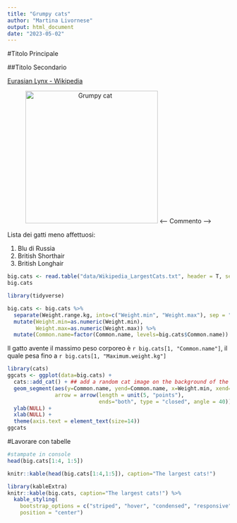 ```yaml
---
title: "Grumpy cats"
author: "Martina Livornese"
output: html_document
date: "2023-05-02"
---
```


#Titolo Principale

##Titolo Secondario

[Eurasian Lynx - Wikipedia](https://en.wikipedia.org/wiki/Eurasian_lynx)

<center>
![Grumpy cat](Figure/Grumpy_cat.jpg){height=300px}
<-- Commento -->

</center>

Lista dei gatti meno affettuosi:

1. Blu di Russia
2. British Shorthair
3. British Longhair

```r
big.cats <- read.table("data/Wikipedia_LargestCats.txt", header = T, sep="\t")
big.cats

```

```r

library(tidyverse)

big.cats <- big.cats %>% 
  separate(Weight.range.kg, into=c("Weight.min", "Weight.max"), sep = "-", remove = T) %>%
  mutate(Weight.min=as.numeric(Weight.min), 
         Weight.max=as.numeric(Weight.max)) %>% 
  mutate(Common.name=factor(Common.name, levels=big.cats$Common.name))
```

Il gatto avente il massimo peso corporeo è `r big.cats[1, "Common.name"]`, il quale pesa fino a `r big.cats[1, "Maximum.weight.kg"]`

```r

library(cats)
ggcats <- ggplot(data=big.cats) + 
  cats::add_cat() + ## add a random cat image on the background of the graph, if you fancy
  geom_segment(aes(y=Common.name, yend=Common.name, x=Weight.min, xend=Weight.max), 
               arrow = arrow(length = unit(5, "points"), 
                             ends="both", type = "closed", angle = 40)) + 
  ylab(NULL) +
  xlab(NULL) + 
  theme(axis.text = element_text(size=14))
ggcats
```
#Lavorare con tabelle
```r
#stampate in console 
head(big.cats[1:4, 1:5])

knitr::kable(head(big.cats[1:4,1:5]), caption="The largest cats!")

library(kableExtra)
knitr::kable(big.cats, caption="The largest cats!") %>%
  kable_styling(
    bootstrap_options = c("striped", "hover", "condensed", "responsive"), 
    position = "center")
```




